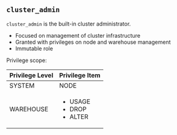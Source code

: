 ## `cluster_admin`

`cluster_admin` is the built-in cluster administrator.

- Focused on management of cluster infrastructure
- Granted with privileges on node and warehouse management
- Immutable role

Privilege scope:

| Privilege Level   | Privilege Item |
| ----------------- | -------------- |
| SYSTEM            | NODE           |
| WAREHOUSE         | <ul><li>USAGE</li><li>DROP</li><li>ALTER</li></ul> |
